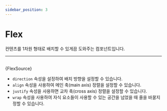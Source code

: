 ```yaml
---
sidebar_position: 3
---
```



# Flex

컨텐츠를 1차원 형태로 배치할 수 있게끔 도와주는 컴포넌트입니다.

---

<Example>
  <Flex />
</Example>

<br/>

<CodeBlock language="tsx">
  {FlexSource}
</CodeBlock>

* `direction` 속성을 설정하여 배치 방향을 설정할 수 있습니다.
* `align` 속성을 사용하여 메인 축(main axis) 정렬을 설정할 수 있습니다.
* `justify` 속성을 사용하면 교차 축(cross axis) 정렬을 설정할 수 있습니다.
* `wrap` 속성을 사용하여 자식 요소들이 사용할 수 있는 공간을 넘었을 때 줄을 바꿀지 정할 수 있습니다.
